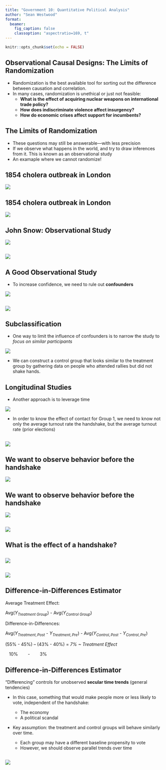 ```yaml
---
title: "Government 10: Quantitative Political Analysis"
author: "Sean Westwood"
format:
  beamer:
    fig_caption: false
    classoption: "aspectratio=169, t"
---
```


```r

knitr::opts_chunk$set(echo = FALSE)
```

## Observational Causal Designs: The Limits of Randomization
- Randomization is the best available tool for sorting out the difference between causation and correlation. \pause
- In many cases, randomization is unethical or just not feasible: \pause
	+ **What is the effect of acquiring nuclear weapons on international trade policy?** \pause
	+ **How does indiscriminate violence affect insurgency?** \pause
	+ **How do economic crises affect support for incumbents?**
	
## The Limits of Randomization
- These questions may still be answerable---with less precision \pause
- If we observe what happens in the world, and try to draw inferences from it. \pause This is known as an observational study \pause
- An examaple where we cannot randomize!

## 1854 cholera outbreak in London

![](Images/image_2.jpg)


## 1854 cholera outbreak in London
![](Images/image_3.png)

## John Snow: Observational Study
![](Images/image_4.jpg)

## 
![](Images/image_5.png)

## A Good Observational Study

- To increase confidence, we need to rule out **confounders** \pause

![](Images/flowchart1.png)

##
![](Images/image_6.jpg)

\begin{center}
Return: Does shaking hands with a presidential candidate at a rally increase the chances a person will vote in the election? \end{center}

## Subclassification

- One way to limit the influence of confounders is to narrow the study to *focus on similar participants* \pause

![](Images/flowchart2.png)
\pause

- We can construct a control group that looks similar to the treatment group by gathering data on people who attended rallies but did not shake hands.

\pause
\begin{center}
$Avg_{Enthusiastic\:Handshake}$ = $Avg_{Enthusiastic\:No\:Handshake}$  \end{center}

## Longitudinal Studies

- Another approach is to leverage time \pause

![](Images/image_7.png)
\pause


- In order to know the effect of contact for Group 1, we need to know not only the average turnout rate \textcolor{red}{after}  the handshake, but the average turnout rate \textcolor{red}{before} (prior elections)
\pause
\begin{center}
Effect of Hand Shake  =  $Turnout_{After}$ – $Turnout_{Before}$  \end{center}

##
![](Images/graph1.png)

## We want to observe behavior before the handshake

![](Images/image_10.png)

## We want to observe behavior before the handshake

![](Images/image_11.png)



##
![](Images/graph2.png)


## What is the effect of a handshake?
\begin{table}[h!]
\centering
\begin{tabular}{|l|l|l|}
\hline
\textbf{}           & \textbf{Increase}            & \textbf{Voted} \\ \hline
\textbf{Hand shakers:} & 10\% Increase           & 55\%            \\ \hline
\textbf{Non shakers:}  & 3\% Increase (Control)   & 43\%            \\ \hline
\end{tabular}
\end{table}

##
![](Images/graph3.png)

##
![](Images/graph4.png)

## Difference-in-Differences Estimator
Average Treatment Effect:


\pause
Avg($Y_{Treatment\:Group}$) - Avg($Y_{Control\:Group}$) 
\pause
 
Difference-in-Differences:  


Avg($Y_{Treatment,Post}$ - $Y_{Treatment,Pre}$) - Avg($Y_{Control,Post}$ - $Y_{Control,Pre}$) 




\pause

(55% - 45%) – (43% - 40%) = *7% ~ Treatment Effect*

\pause
&nbsp;&nbsp; 10% &nbsp;&nbsp;&nbsp;&nbsp;&nbsp;&nbsp;  - &nbsp;&nbsp;&nbsp;&nbsp;&nbsp;&nbsp; 3%

## Difference-in-Differences Estimator

“Differencing” controls for unobserved **secular time trends** (general tendencies)
\pause

- In this case, something that would make people more or less likely to vote, independent of the handshake: \pause

	+ The economy \pause
	+ A political scandal \pause

- Key assumption: the treatment and control groups will behave similarly over time. \pause
	+ Each group may have a different baseline propensity to vote \pause
	+ However, we should observe parallel trends over time

##
![](Images/image_8.png)

